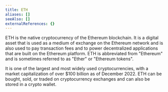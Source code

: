 ```yaml
---
title: ETH
aliases: []
seeAlso: []
externalReferences: {}
---
```


ETH is the native cryptocurrency of the Ethereum blockchain. It is a digital asset that is used as a medium of exchange on the Ethereum network and is also used to pay transaction fees and to power decentralized applications that are built on the Ethereum platform. ETH is abbreviated from "Ethereum" and is sometimes referred to as "Ether" or "Ethereum tokens".&#x20;

It is one of the largest and most widely used cryptocurrencies, with a market capitalization of over $100 billion as of December 2022. ETH can be bought, sold, or traded on cryptocurrency exchanges and can also be stored in a crypto wallet.


